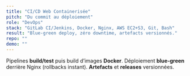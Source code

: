 ```yaml
---
title: "CI/CD Web Containerisée"
pitch: "Du commit au déploiement"
role: "DevOps"
stack: "GitLab CI/Jenkins, Docker, Nginx, AWS EC2+S3, Git, Bash"
result: "Blue‑green deploy, zéro downtime, artefacts versionnés."
repo: ""
demo: ""
---
```

Pipelines **build/test** puis build d’images **Docker**. Déploiement **blue‑green** derrière Nginx (rollbacks instant). **Artefacts** et **releases** versionnées.